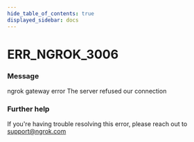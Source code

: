 ```yaml
---
hide_table_of_contents: true
displayed_sidebar: docs
---
```



# ERR_NGROK_3006

### Message

ngrok gateway error
The server refused our connection

### Further help

If you're having trouble resolving this error, please reach out to [support@ngrok.com](mailto:support@ngrok.com?subject=Help%20with%20ERR_NGROK_3006)

<ErrorDetails error="err_ngrok_3006" />
